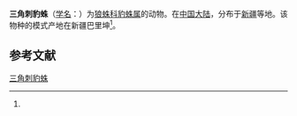 {{Speciesbox
| name = 三角刺豹蛛
| status = 
| status_system = 
| image = 
| genus = Pardosa
| species = triangulata
| authority = (Yu et Song, 1988)<ref name='id13908'>{{cite web| url =http://www.bioinfo.cn/db05/BjdwSpecies.php?action=view&id=13908| title =三角刺豹蛛| work =《中国动物物种编目数据库》| publisher =中国科学院微生物研究所| author =中国科学院动物研究所| accessdate =2009-04-28| deadurl =yes| archiveurl =https://web.archive.org/web/20160305095800/http://www.bioinfo.cn/db05/BjdwSpecies.php?action=view&id=13908| archivedate =2016-03-05}}</ref>
}}

'''三角刺豹蛛'''（[[学名|学名]]：{{lang|la|''Pardosa triangulata''}}）为[[狼蛛科|狼蛛科]][[豹蛛属|豹蛛属]]的动物。在[[中国大陆|中国大陆]]，分布于[[新疆|新疆]]等地。该物种的模式产地在新疆巴里坤<ref name='id13908'/>。

== 参考文献 ==
{{reflist}}

{{Wikispecies|Pardosa triangulata}}

[[Category:豹蛛属|三角刺豹蛛]]


{{蜘蛛小作品}}
